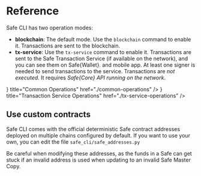 
# Reference

Safe CLI has two operation modes:

- **blockchain**: The default mode. Use the `blockchain` command to enable it. Transactions are sent to the blockchain.
- **tx-service**: Use the `tx-service` command to enable it. Transactions are sent to the Safe Transaction Service (if available on the network), and you can see them on Safe\{Wallet\}.
and mobile app. At least one signer is needed to send transactions to the service. Transactions are *not executed*. It requires *Safe\{Core\} API running on the network*.

<Cards>
  <Card icon={<Guides />} title="Common Operations" href="./common-operations" />
  <Card icon={<Reference />} title="Transaction Service Operations" href="./tx-service-operations" />
</Cards>

## Use custom contracts

Safe CLI comes with the official deterministic Safe contract addresses deployed on multiple chains configured by default. If you want to use your own, you can edit the file `safe_cli/safe_addresses.py`

Be careful when modifying these addresses, as the funds in a Safe can get stuck if an invalid address is used when updating to an invalid Safe Master Copy.
